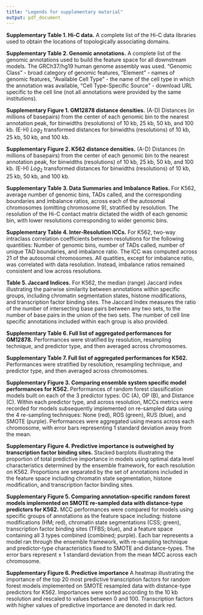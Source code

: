 ```yaml
---
title: "Legends for supplementary material"
output: pdf_document
---
```


**Supplementary Table 1. Hi-C data.** A complete list of the Hi-C data libraries used to obtain the locations of topologically associating domains.

**Supplementary Table 2. Genomic annotations.** A complete list of the genomic annotations used to build the feature space for all downstream models. The GRCh37/hg19 human genome assembly was used. "Genomic Class" - broad category of genomic features, "Element" - names of genomic features, "Available Cell Type" - the name of the cell type in which the annotation was available, "Cell Type-Specific Source" - download URL specific to the cell line (not all annotations were provided by the same institutions). 

**Supplementary Figure 1. GM12878 distance densities.** (A-D) Distances (in millions of basepairs) from the center of each genomic bin to the nearest annotation peak, for binwidths (resolutions) of 10 kb, 25 kb, 50 kb, and 100 kb. (E-H) $Log_{2}$ transformed distances for binwidths (resolutions) of 10 kb, 25 kb, 50 kb, and 100 kb.

**Supplementary Figure 2. K562 distance densities.** (A-D) Distances (in millions of basepairs) from the center of each genomic bin to the nearest annotation peak, for binwidths (resolutions) of 10 kb, 25 kb, 50 kb, and 100 kb. (E-H) $Log_{2}$ transformed distances for binwidths (resolutions) of 10 kb, 25 kb, 50 kb, and 100 kb.

**Supplementary Table 3. Data Summaries and Imbalance Ratios.** For K562, average number of genomic bins, TADs called, and the corresponding boundaries and imbalance ratios, across each of the autosomal chromosomes (omitting chromosome 9), stratified by resolution. The resolution of the Hi-C contact matrix dictated the width of each genomic bin, with lower resolutions corresponding to wider genomic bins. 

**Supplementary Table 4. Inter-Resolution ICCs.** For K562, two-way intraclass correlation coefficients between resolutions for the following quantities: Number of genomic bins, number of TADs called, number of unique TAD boundaries, and imbalance ratio. The ICC was computed across 21 of the autosomal chromosomes. All quatities, except for imbalance ratio, was correlated with data resolution. Instead, imbalance ratios remained consistent and low across resolutions.

**Table 5. Jaccard Indices.** For K562, the median (range) Jaccard index illustrating the pairwise similarity between annotations within specific groups, including chromatin segmentation states, histone modifications, and transcription factor binding sites. The Jaccard Index measures the ratio of the number of intersecting base pairs between any two sets, to the number of base pairs in the union of the two sets. The number of cell line specific annotations included within each group is also provided.

**Supplementary Table 6. Full list of aggregated performances for GM12878.** Performances were stratified by resolution, resampling technique, and predictor type, and then averaged across chromosomes.

**Supplementary Table 7. Full list of aggregated performances for K562.** Performances were stratified by resolution, resampling technique, and predictor type, and then averaged across chromosomes.

**Supplementary Figure 3. Comparing ensemble system specific model performances for K562.** Performances of random forest classification models built on each of the 3 predictor types: OC (A), OP (B), and Distance (C). Within each predictor type, and across resolution, MCCs metrics were recorded for models subsequently implemented on re-sampled data using the 4 re-sampling techniques: None (red), ROS (green), RUS (blue), and SMOTE (purple). Performances were aggregated using means across each chromosome, with error bars representing 1 standard deviation away from the mean. 

**Supplementary Figure 4. Predictive importance is outweighed by transcription factor binding sites.** Stacked barplots illustrating the proportion of total predictive importance in models using optimal data level characteristics determined by the ensemble framework, for each resolution on K562. Proportions are separated by the set of annotations included in the feature space including chromatin state segmentation, histone modification, and transcription factor binding sites. 


**Supplementary Figure 5. Comparing annotation-specific random forest models implemented on SMOTE re-sampled data with distance-type predictors for K562.** MCC performances were compared for models using specific groups of annotations as the feature space including: histone modifications (HM; red), chromatin state segmentations (CSS; green), transcription factor binding sites (TFBS; blue), and a feature space containing all 3 types combined (combined; purple). Each bar represents a model ran through the ensemble framework, with re-sampling technique and predictor-type characteristics fixed to SMOTE and distance-types. The error bars represent $\pm$ 1 standard deviation from the mean MCC across each chromosome.

**Supplementary Figure 6. Predictive importance** A heatmap illustrating the importance of the top 20 most predictive transcription factors for random forest models implemented on SMOTE resampled data with distance-type predictors for K562. Importances were sorted according to the 10 kb resolution and rescaled to values between 0 and 100. Transcription factors with higher values of predictive importance are denoted in dark red.

<!--
**Supplementary Figure 12. Comparing $log_{2}$ distance profiles of top predictive transcription factor binding sites by bin class for 25 kb resolution, on GM12878.** Violin plots (top) and plots of differences in quantiles (bottom) between genomic bin class for 4 of the top predictive TFBS determined by the best performing model, including: SMC3 (A), ZNF143 (B), CTCF (C), and RAD21 (D). For the plots of differences in quantiles, the reference group are the genomic bins that did not overlap with a flanked TAD boundary. That is, quantile differences above 0 indicate that bins that overlapped with flanked TAD boundaries exhibited smaller quantiles.
-->

